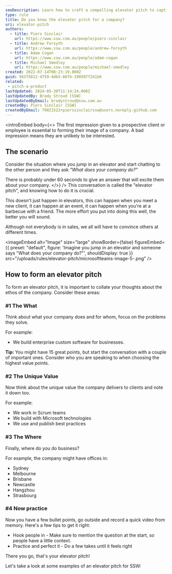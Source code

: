 ```yaml
---
seoDescription: Learn how to craft a compelling elevator pitch to captivate clients and leave a lasting impression in any scenario.
type: rule
title: Do you know the elevator pitch for a company?
uri: elevator-pitch
authors:
  - title: Piers Sinclair
    url: https://www.ssw.com.au/people/piers-sinclair
  - title: Andrew Forsyth
    url: https://www.ssw.com.au/people/andrew-forsyth
  - title: Adam Cogan
    url: https://www.ssw.com.au/people/adam-cogan
  - title: Michael Smedley
    url: https://www.ssw.com.au/people/michael-smedley
created: 2022-07-14T08:23:19.000Z
guid: 56375812-4759-4db5-86fb-190507f241b6
related:
 - pitch-a-product
lastUpdated: 2024-05-30T11:14:24.000Z
lastUpdatedBy: Brady Stroud [SSW]
lastUpdatedByEmail: bradystroud@ssw.com.au
createdBy: Piers Sinclair [SSW]
createdByEmail: 79821522+pierssinclairssw@users.noreply.github.com
---
```

<introEmbed
  body={<>
The first impression given to a prospective client or employee is essential to forming their image of a company. A bad impression means they are unlikely to be interested.

## The scenario

Consider the situation where you jump in an elevator and start chatting to the other person and they ask *"What does your company do?"*

There is probably under 60 seconds to give an answer that will excite them about your company.
  </>}
/>
This conversation is called the "elevator pitch", and knowing how to do it is crucial.

This doesn't just happen in elevators, this can happen when you meet a new client, it can happen at an event, it can happen when you're at a barbecue with a friend. The more effort you put into doing this well, the better you will sound.

Although not everybody is in sales, we all will have to convince others at different times.


<imageEmbed
  alt="Image"
  size="large"
  showBorder={false}
  figureEmbed={{
    preset: "default",
    figure: 'Imagine you jump in an elevator and someone says "What does your company do?"',
    shouldDisplay: true
  }}
  src="/uploads/rules/elevator-pitch/microsoftteams-image-5-.png"
/>

## How to form an elevator pitch

To form an elevator pitch, it is important to collate your thoughts about the ethos of the company. Consider these areas:

### #1 The What

Think about what your company does and for whom, focus on the problems they solve.

For example:

* We build enterprise custom software for businesses.

**Tip:** You might have 15 great points, but start the conversation with a couple of important ones. Consider who you are speaking to when choosing the highest value points.

### #2 The Unique Value

Now think about the unique value the company delivers to clients and note it down too.

For example:

* We work in Scrum teams
* We build with Microsoft technologies
* We use and publish best practices

### #3 The Where

Finally, where do you do business?

For example, the company might have offices in:

* Sydney
* Melbourne
* Brisbane
* Newcastle
* Hangzhou
* Strasbourg

### #4 Now practice

Now you have a few bullet points, go outside and record a quick video from memory. Here's a few tips to get it right:

* Hook people in - Make sure to mention the question at the start, so people have a little context.
* Practice and perfect it - Do a few takes until it feels right

There you go, that's your elevator pitch!

Let's take a look at some examples of an elevator pitch for SSW:

<youtubeEmbed url="https://www.youtube.com/watch?v=jAbAucujxNI" description="Video: Piers does an elevator pitch" />

<youtubeEmbed url="https://www.youtube.com/watch?v=SecYMkVCce4" description="Video: Uly does an elevator pitch" />

<youtubeEmbed url="https://www.youtube.com/watch?v=2eSUJRwDWUk" description="Video: Matt does an elevator pitch" />
